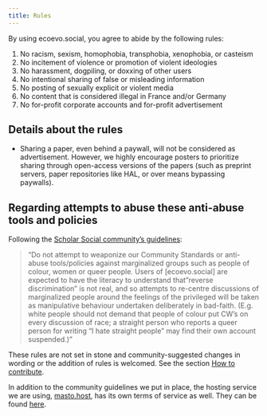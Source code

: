 ```yaml
---
title: Rules
---
```


By using ecoevo.social, you agree to abide by the following rules:

1. No racism, sexism, homophobia, transphobia, xenophobia, or casteism
2. No incitement of violence or promotion of violent ideologies
3. No harassment, dogpiling, or doxxing of other users
4. No intentional sharing of false or misleading information
5. No posting of sexually explicit or violent media
6. No content that is considered illegal in France and/or Germany
7. No for-profit corporate accounts and for-profit advertisement

## Details about the rules

- Sharing a paper, even behind a paywall, will not be considered as advertisement.
However, we highly encourage posters to prioritize sharing through open-access versions of
the papers (such as preprint servers, paper repositories like HAL, or over means bypassing paywalls).

::: {.callout-warning}
## Regarding attempts to abuse these anti-abuse tools and policies {#rules-abuse-callout}

Following the [Scholar Social community’s guidelines](https://scholar.social/about/more#regarding-attempts-to-abuse-these-anti-abuse-tools-and-policies):

> “Do not attempt to weaponize our Community Standards or anti-abuse tools/policies against marginalized groups
> such as people of colour, women or queer people. Users of [ecoevo.social] are expected to have the literacy to
> understand that "reverse discrimination" is not real, and so attempts to re-centre discussions of marginalized
> people around the feelings of the privileged will be taken as manipulative behaviour undertaken deliberately in bad-faith.
> (E.g. white people should not demand that people of colour put CW's on every discussion of race;
> a straight person who reports a queer person for writing "I hate straight people"
> may find their own account suspended.)”
:::


These rules are not set in stone and community-suggested changes in wording or the addition of rules is welcomed.
See the section [How to contribute](./how-to-contribute.html).

In addition to the community guidelines we put in place, the hosting service we are using, [masto.host](https://masto.host/), has its own terms of service as well. They can be found [here](https://masto.host/tos/).

